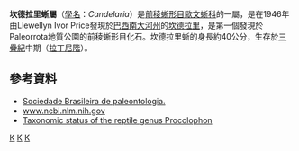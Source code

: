 {{Automatic Taxobox
| taxon = Candelaria
| authority = Cisneros ''et al.'', 2004
| fossil_range = {{fossilrange|拉丁阶}}
| type_species = '''坎德拉里蜥<br>''Candelaria barbouri'''''
| type_species_authority = Cisneros ''et al.'', 2004 
}}
'''坎德拉里蜥屬'''（[[學名|學名]]：''Candelaria''）是[[前稜蜥形目|前稜蜥形目]][[歐文蜥科|歐文蜥科]]的一屬，是在1946年由Llewellyn Ivor Price發現於[[巴西|巴西]][[南大河州|南大河州]]的[[坎德拉里|坎德拉里]]，是第一個發現於Paleorrota地質公園的前稜蜥形目化石。坎德拉里蜥的身長約40公分，生存於[[三疊紀|三疊紀]]中期（[[拉丁尼階|拉丁尼階]]）。

==參考資料==
{{reflist}}
* [http://www.sbpbrasil.org/revista/edicoes/7_2/rosa.pdf Sociedade Brasileira de paleontologia.]{{Wayback|url=http://www.sbpbrasil.org/revista/edicoes/7_2/rosa.pdf |date=20120218141312 }}
* [http://www.ncbi.nlm.nih.gov/pmc/articles/PMC1691751/pdf/15306328.pdf www.ncbi.nlm.nih.gov]
* [http://archive.wikiwix.com/cache/20110127093400/http://5363951939583902773-a-1802744773732722657-s-sites.googlegroups.com/site/palaeocisneros/publications/Cisneros2008Procolophontaxonomy.pdf?attachauth=ANoY7coHMEbpLvbx8ZjzJRkH_WiadFnLcVqwttw_Ay-k1yEWe2YURCDQh1e-0dUTW8SetrqbRMhMfenqokKtX46p0XM6k8BqdsWnQLR3nKUzve_TI96nb2FnnhSQRjjPGMVjbmz896EP7A-EyHf5J8XnMvCGbWAsar2ji8airjVU2QGUlxsQvb4-PO7GfByvviM71C_FR2-CW_r3-mSmfUF6wWRsXZgMRDnGYcupi5bQn7pS0VIKHxoUm_Wi1S5xvpo3NaTTwnTY&attredirects=0 Taxonomic status of the reptile genus Procolophon]

{{Paleo-reptile-stub}}
{{副爬行動物|Procolophonoidea}}
{{Taxonbar}}
[[Category:前稜蜥形目|K]]
[[Category:三疊紀爬行動物|K]]
[[Category:_2004年描述的分类群|K]]